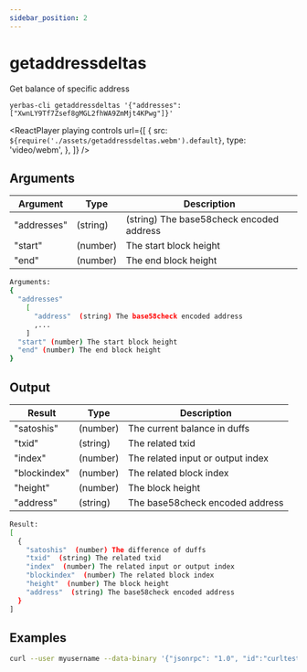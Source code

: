 ```yaml
---
sidebar_position: 2
---
```



# getaddressdeltas

Get balance of specific address

`yerbas-cli getaddressdeltas '{"addresses": ["XwnLY9Tf7Zsef8gMGL2fhWA9ZmMjt4KPwg"]}'`

<ReactPlayer
  playing
  controls
  url={[
    {
      src: `${require('./assets/getaddressdeltas.webm').default}`,
      type: 'video/webm',
    },
  ]}
/>

## Arguments

| Argument    | Type     | Description                              |
| ----------- | -------- | ---------------------------------------- |
| "addresses" | (string) | (string) The base58check encoded address |
| "start"     | (number) | The start block height                   |
| "end"       | (number) | The end block height                     |

```bash
Arguments:
{
  "addresses"
    [
      "address"  (string) The base58check encoded address
      ,...
    ]
  "start" (number) The start block height
  "end" (number) The end block height
}
```

## Output

| Result       | Type     | Description                       |
| ------------ | -------- | --------------------------------- |
| "satoshis"   | (number) | The current balance in duffs      |
| "txid"       | (string) | The related txid                  |
| "index"      | (number) | The related input or output index |
| "blockindex" | (number) | The related block index           |
| "height"     | (number) | The block height                  |
| "address"    | (string) | The base58check encoded address   |

```bash
Result:
[
  {
    "satoshis"  (number) The difference of duffs
    "txid"  (string) The related txid
    "index"  (number) The related input or output index
    "blockindex"  (number) The related block index
    "height"  (number) The block height
    "address"  (string) The base58check encoded address
  }
]
```

## Examples

```bash
curl --user myusername --data-binary '{"jsonrpc": "1.0", "id":"curltest", "method": "getaddressdeltas", "params": [{"addresses": ["XwnLY9Tf7Zsef8gMGL2fhWA9ZmMjt4KPwg"]}] }' -H 'content-type: text/plain;' http://127.0.0.1:9998/
```
